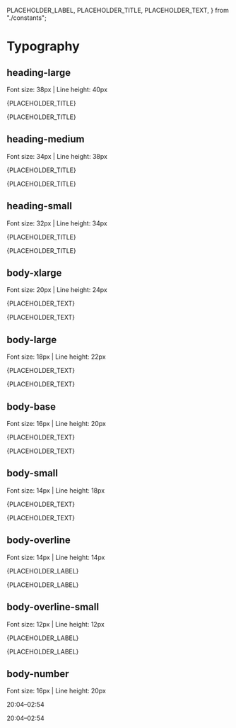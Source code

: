   PLACEHOLDER_LABEL,
  PLACEHOLDER_TITLE,
  PLACEHOLDER_TEXT,
} from "./constants";

<Meta title="Typography" />

# Typography

## heading-large

Font size: 38px | Line height: 40px

<Unstyled>
  <p class="heading-large">{PLACEHOLDER_TITLE}</p>
  <p class="heading-large italic">{PLACEHOLDER_TITLE}</p>
</Unstyled>

## heading-medium

Font size: 34px | Line height: 38px

<Unstyled>
  <p class="heading-medium">{PLACEHOLDER_TITLE}</p>
  <p class="heading-medium italic">{PLACEHOLDER_TITLE}</p>
</Unstyled>

## heading-small

Font size: 32px | Line height: 34px

<Unstyled>
  <p class="heading-small">{PLACEHOLDER_TITLE}</p>
  <p class="heading-small italic">{PLACEHOLDER_TITLE}</p>
</Unstyled>

## body-xlarge

Font size: 20px | Line height: 24px

<Unstyled>
  <p class="body-xlarge">{PLACEHOLDER_TEXT}</p>
  <p class="body-xlarge italic">{PLACEHOLDER_TEXT}</p>
</Unstyled>

## body-large

Font size: 18px | Line height: 22px

<Unstyled>
  <p class="body-large">{PLACEHOLDER_TEXT}</p>
  <p class="body-large italic">{PLACEHOLDER_TEXT}</p>
</Unstyled>

## body-base

Font size: 16px | Line height: 20px

<Unstyled>
  <p class="body-base">{PLACEHOLDER_TEXT}</p>
  <p class="body-base italic">{PLACEHOLDER_TEXT}</p>
</Unstyled>

## body-small

Font size: 14px | Line height: 18px

<Unstyled>
  <p class="body-small">{PLACEHOLDER_TEXT}</p>
  <p class="body-small italic">{PLACEHOLDER_TEXT}</p>
</Unstyled>

## body-overline

Font size: 14px | Line height: 14px

<Unstyled>
  <p class="body-overline">{PLACEHOLDER_LABEL}</p>
  <p class="body-overline italic">{PLACEHOLDER_LABEL}</p>
</Unstyled>

## body-overline-small

Font size: 12px | Line height: 12px

<Unstyled>
  <p class="body-overline-small">{PLACEHOLDER_LABEL}</p>
  <p class="body-overline-small italic">{PLACEHOLDER_LABEL}</p>
</Unstyled>

## body-number

Font size: 16px | Line height: 20px

<Unstyled>
  <p class="body-number">20:04–02:54</p>
  <p class="body-number italic">20:04–02:54</p>
</Unstyled>

<style>
  {`
  #typography {
    margin-bottom: 32px;
  }
  .sb-unstyled {
    margin-bottom: 64px;
  }
  `}
</style>
